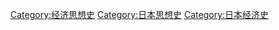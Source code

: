 [[Category:经济思想史|Category:经济思想史]]
[[Category:日本思想史|Category:日本思想史]]
[[Category:日本经济史|Category:日本经济史]]